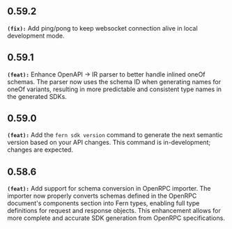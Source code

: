 ## 0.59.2
**`(fix):`** Add ping/pong to keep websocket connection alive in local development mode.


## 0.59.1
**`(feat):`** Enhance OpenAPI -> IR parser to better handle inlined oneOf schemas. The parser now uses the schema ID when 
generating names for oneOf variants, resulting in more predictable and consistent type names in the generated SDKs.


## 0.59.0
**`(feat):`** Add the `fern sdk version` command to generate the next semantic version based on your API changes.
This command is in-development; changes are expected.


## 0.58.6
**`(feat):`** Add support for schema conversion in OpenRPC importer. The importer now properly converts schemas defined in the 
OpenRPC document's components section into Fern types, enabling full type definitions for request and response 
objects. This enhancement allows for more complete and accurate SDK generation from OpenRPC specifications.


